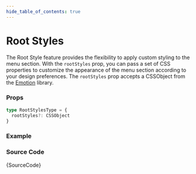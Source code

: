 ```yaml
---
hide_table_of_contents: true
---
```



# Root Styles

The Root Style feature provides the flexibility to apply custom styling to the menu section. With the `rootStyles` prop, you can pass a set of CSS properties to customize the appearance of the menu section according to your design preferences. The `rootStyles` prop accepts a CSSObject from the [Emotion](https://emotion.sh/docs/introduction) library.

### Props

```ts noCopy
type RootStylesType = {
  rootStyles?: CSSObject
}
```

### Example

<IframeWindow url='https://demos.themeselection.com/materio-mui-nextjs-admin-template/demo-1/en/menu-examples/vertical-menu/menu-section/root-styles' />

### Source Code

<TsToJsCodeSnippet>{SourceCode}</TsToJsCodeSnippet>
